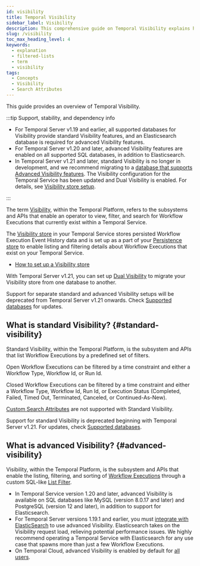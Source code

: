 ```yaml
---
id: visibility
title: Temporal Visibility
sidebar_label: Visibility
description: This comprehensive guide on Temporal Visibility explains how to set up, configure, and use Visibility features in Temporal Server versions. Learn about standard and advanced Visibility, Dual Visibility, supported databases, and custom Search Attributes.
slug: /visibility
toc_max_heading_level: 4
keywords:
  - explanation
  - filtered-lists
  - term
  - visibility
tags:
  - Concepts
  - Visibility
  - Search Attributes
---
```


This guide provides an overview of Temporal Visibility.

:::tip Support, stability, and dependency info

- For Temporal Server v1.19 and earlier, all supported databases for Visibility provide standard Visibility features, and an Elasticsearch database is required for advanced Visibility features.
- For Temporal Server v1.20 and later, advanced Visibility features are enabled on all supported SQL databases, in addition to Elasticsearch.
- In Temporal Server v1.21 and later, standard Visibility is no longer in development, and we recommend migrating to a [database that supports Advanced Visibility features](/self-hosted-guide/visibility). The Visibility configuration for the Temporal Service has been updated and Dual Visibility is enabled. For details, see [Visibility store setup](/self-hosted-guide/visibility).

:::

The term [Visibility](/visibility), within the Temporal Platform, refers to the subsystems and APIs that enable an operator to view, filter, and search for Workflow Executions that currently exist within a Temporal Service.

The [Visibility store](/self-hosted-guide/visibility) in your Temporal Service stores persisted Workflow Execution Event History data and is set up as a part of your [Persistence store](/clusters#persistence) to enable listing and filtering details about Workflow Executions that exist on your Temporal Service.

- [How to set up a Visibility store](/self-hosted-guide/visibility)

With Temporal Server v1.21, you can set up [Dual Visibility](/dual-visibility) to migrate your Visibility store from one database to another.

Support for separate standard and advanced Visibility setups will be deprecated from Temporal Server v1.21 onwards. Check [Supported databases](/self-hosted-guide/visibility) for updates.

## What is standard Visibility? {#standard-visibility}

Standard Visibility, within the Temporal Platform, is the subsystem and APIs that list Workflow Executions by a predefined set of filters.

Open Workflow Executions can be filtered by a time constraint and either a Workflow Type, Workflow Id, or Run Id.

Closed Workflow Executions can be filtered by a time constraint and either a Workflow Type, Workflow Id, Run Id, or Execution Status (Completed, Failed, Timed Out, Terminated, Canceled, or Continued-As-New).

[Custom Search Attributes](https://docs.temporal.io/search-attribute#custom-search-attribute) are not supported with Standard Visibility.

Support for standard Visibility is deprecated beginning with Temporal Server v1.21.
For updates, check [Supported databases](/self-hosted-guide/visibility).

## What is advanced Visibility? {#advanced-visibility}

Visibility, within the Temporal Platform, is the subsystem and APIs that enable the listing, filtering, and sorting of [Workflow Executions](/workflows#workflow-execution) through a custom SQL-like [List Filter](/list-filter).

- In Temporal Service version 1.20 and later, advanced Visibility is available on SQL databases like MySQL (version 8.0.17 and later) and PostgreSQL (version 12 and later), in addition to support for Elasticsearch.
- For Temporal Server versions 1.19.1 and earlier, you must [integrate with ElasticSearch](/self-hosted-guide/visibility#elasticsearch) to use advanced Visibility.
  Elasticsearch takes on the Visibility request load, relieving potential performance issues.
  We highly recommend operating a Temporal Service with Elasticsearch for any use case that spawns more than just a few Workflow Executions.
- On Temporal Cloud, advanced Visibility is enabled by default for [all users](/cloud/users#invite-users).



